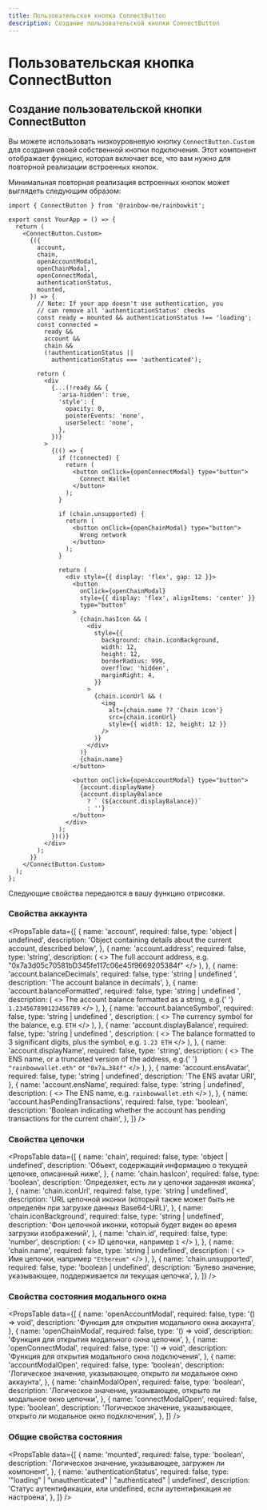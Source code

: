 ```yaml
---
title: Пользовательская кнопка ConnectButton
description: Создание пользовательской кнопки ConnectButton
---
```


# Пользовательская кнопка ConnectButton

## Создание пользовательской кнопки ConnectButton

Вы можете использовать низкоуровневую кнопку `ConnectButton.Custom` для создания своей собственной кнопки подключения. Этот компонент отображает функцию, которая включает все, что вам нужно для повторной реализации встроенных кнопок.

Минимальная повторная реализация встроенных кнопок может выглядеть следующим образом:

```tsx
import { ConnectButton } from '@rainbow-me/rainbowkit';

export const YourApp = () => {
  return (
    <ConnectButton.Custom>
      {({
        account,
        chain,
        openAccountModal,
        openChainModal,
        openConnectModal,
        authenticationStatus,
        mounted,
      }) => {
        // Note: If your app doesn't use authentication, you
        // can remove all 'authenticationStatus' checks
        const ready = mounted && authenticationStatus !== 'loading';
        const connected =
          ready &&
          account &&
          chain &&
          (!authenticationStatus ||
            authenticationStatus === 'authenticated');

        return (
          <div
            {...(!ready && {
              'aria-hidden': true,
              'style': {
                opacity: 0,
                pointerEvents: 'none',
                userSelect: 'none',
              },
            })}
          >
            {(() => {
              if (!connected) {
                return (
                  <button onClick={openConnectModal} type="button">
                    Connect Wallet
                  </button>
                );
              }

              if (chain.unsupported) {
                return (
                  <button onClick={openChainModal} type="button">
                    Wrong network
                  </button>
                );
              }

              return (
                <div style={{ display: 'flex', gap: 12 }}>
                  <button
                    onClick={openChainModal}
                    style={{ display: 'flex', alignItems: 'center' }}
                    type="button"
                  >
                    {chain.hasIcon && (
                      <div
                        style={{
                          background: chain.iconBackground,
                          width: 12,
                          height: 12,
                          borderRadius: 999,
                          overflow: 'hidden',
                          marginRight: 4,
                        }}
                      >
                        {chain.iconUrl && (
                          <img
                            alt={chain.name ?? 'Chain icon'}
                            src={chain.iconUrl}
                            style={{ width: 12, height: 12 }}
                          />
                        )}
                      </div>
                    )}
                    {chain.name}
                  </button>

                  <button onClick={openAccountModal} type="button">
                    {account.displayName}
                    {account.displayBalance
                      ? ` (${account.displayBalance})`
                      : ''}
                  </button>
                </div>
              );
            })()}
          </div>
        );
      }}
    </ConnectButton.Custom>
  );
};
```

Следующие свойства передаются в вашу функцию отрисовки.

### Свойства аккаунта

<PropsTable
  data={[
    {
      name: 'account',
      required: false,
      type: 'object | undefined',
      description:
        'Object containing details about the current account, described below',
    },
    {
      name: 'account.address',
      required: false,
      type: 'string',
      description: (
        <>
          The full account address, e.g.
          "0x7a3d05c70581bD345fe117c06e45f9669205384f"
        </>
      ),
    },
    {
      name: 'account.balanceDecimals',
      required: false,
      type: 'string | undefined	',
      description: 'The account balance in decimals',
    },
    {
      name: 'account.balanceFormatted',
      required: false,
      type: 'string | undefined	',
      description: (
        <>
          The account balance formatted as a string, e.g.{' '}
          <code>1.234567890123456789</code>
        </>
      ),
    },
    {
      name: 'account.balanceSymbol',
      required: false,
      type: 'string | undefined	',
      description: (
        <>
          The currency symbol for the balance, e.g. <code>ETH</code>
        </>
      ),
    },
    {
      name: 'account.displayBalance',
      required: false,
      type: 'string | undefined	',
      description: (
        <>
          The balance formatted to 3 significant digits, plus the
          symbol, e.g. <code>1.23 ETH</code>
        </>
      ),
    },
    {
      name: 'account.displayName',
      required: false,
      type: 'string',
      description: (
        <>
          The ENS name, or a truncated version of the address, e.g.{' '}
          <code>"rainbowwallet.eth"</code> or <code>"0x7a…384f"</code>
        </>
      ),
    },
    {
      name: 'account.ensAvatar',
      required: false,
      type: 'string	| undefined',
      description: 'The ENS avatar URI',
    },
    {
      name: 'account.ensName',
      required: false,
      type: 'string	| undefined',
      description: (
        <>
          The ENS name, e.g. <code>rainbowwallet.eth</code>
        </>
      ),
    },
    {
      name: 'account.hasPendingTransactions',
      required: false,
      type: 'boolean',
      description:
        'Boolean indicating whether the account has pending transactions for the current chain',
    },
  ]}
/>

### Свойства цепочки

<PropsTable
  data={[
    {
      name: 'chain',
      required: false,
      type: 'object | undefined',
      description:
        'Объект, содержащий информацию о текущей цепочке, описанный ниже',
    },
    {
      name: 'chain.hasIcon',
      required: false,
      type: 'boolean',
      description: 'Определяет, есть ли у цепочки заданная иконка',
    },
    {
      name: 'chain.iconUrl',
      required: false,
      type: 'string | undefined',
      description:
        'URL цепочной иконки (который также может быть не определён при загрузке данных Base64-URL)',
    },
    {
      name: 'chain.iconBackground',
      required: false,
      type: 'string | undefined',
      description:
        'Фон цепочной иконки, который будет виден во время загрузки изображений',
    },
    {
      name: 'chain.id',
      required: false,
      type: 'number',
      description: (
        <>
          ID цепочки, например <code>1</code>
        </>
      ),
    },
    {
      name: 'chain.name',
      required: false,
      type: 'string | undefined',
      description: (
        <>
          Имя цепочки, например <code>"Ethereum"</code>
        </>
      ),
    },
    {
      name: 'chain.unsupported',
      required: false,
      type: 'boolean | undefined',
      description:
        'Булево значение, указывающее, поддерживается ли текущая цепочка',
    },
  ]}
/>

### Свойства состояния модального окна

<PropsTable
  data={[
    {
      name: 'openAccountModal',
      required: false,
      type: '() => void',
      description: 'Функция для открытия модального окна аккаунта',
    },
    {
      name: 'openChainModal',
      required: false,
      type: '() => void',
      description: 'Функция для открытия модального окна цепочки',
    },
    {
      name: 'openConnectModal',
      required: false,
      type: '() => void',
      description: 'Функция для открытия модального окна подключения',
    },
    {
      name: 'accountModalOpen',
      required: false,
      type: 'boolean',
      description: 'Логическое значение, указывающее, открыто ли модальное окно аккаунта',
    },
    {
      name: 'chainModalOpen',
      required: false,
      type: 'boolean',
      description: 'Логическое значение, указывающее, открыто ли модальное окно цепочки',
    },
    {
      name: 'connectModalOpen',
      required: false,
      type: 'boolean',
      description: 'Логическое значение, указывающее, открыто ли модальное окно подключения',
    },
  ]}
/>

### Общие свойства состояния

<PropsTable
  data={[
    {
      name: 'mounted',
      required: false,
      type: 'boolean',
      description: 'Логическое значение, указывающее, загружен ли компонент',
    },
    {
      name: 'authenticationStatus',
      required: false,
      type: '"loading" | "unauthenticated" | "authenticated" | undefined',
      description: 'Статус аутентификации, или undefined, если аутентификация не настроена',
    },
  ]}
/>
